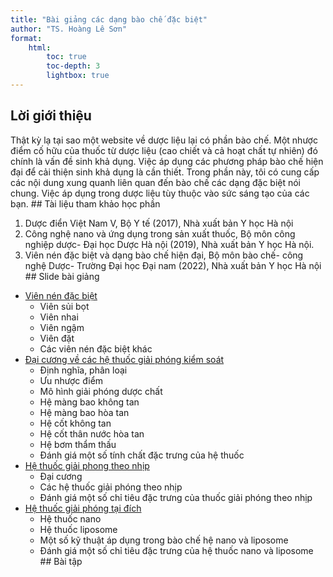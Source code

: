 ```yaml
---
title: "Bài giảng các dạng bào chế đặc biệt"
author: "TS. Hoàng Lê Sơn"
format: 
    html: 
        toc: true
        toc-depth: 3
        lightbox: true
---
```

## Lời giới thiệu
Thật kỳ lạ tại sao một website về dược liệu lại có phần bào chế. Một nhược điểm cố hữu của thuốc từ dược liệu (cao chiết và cả hoạt chất tự nhiên) đó chính là vấn đề sinh khả dụng. Việc áp dụng các phương pháp bào chế hiện đại để cải thiện sinh khả dụng là cần thiết. Trong phần này, tôi có cung cấp các nội dung xung quanh liên quan đến bào chế các dạng đặc biệt nói chung. Việc áp dụng trong dược liệu tùy thuộc vào sức sáng tạo của các bạn. 
## Tài liệu tham khảo học phần 

1. Dược điển Việt Nam V, Bộ Y tế (2017), Nhà xuất bản Y học Hà nội
2. Công nghệ nano và ứng dụng trong sản xuất thuốc, Bộ môn công nghiệp dược- Đại học Dược Hà nội (2019), Nhà xuất bản Y học Hà nội.
3. Viên nén đặc biệt và dạng bào chế hiện đại, Bộ môn bào chế- công nghệ Dược- Trường Đại học Đại nam (2022), Nhà xuất bản Y học Hà nội
## Slide bài giảng 

- [Viên nén đặc biệt](../BaoCheCacDangDacBiet/Bai1.qmd)
    - Viên sủi bọt
    - Viên nhai
    - Viên ngậm
    - Viên đặt
    - Các viên nén đặc biệt khác
- [Đại cương về các hệ thuốc giải phóng kiểm soát](../BaoCheCacDangDacBiet/Bai2.qmd)
    - Định nghĩa, phân loại
    - Ưu nhược điểm 
    - Mô hình giải phóng dược chất
    - Hệ màng bao không tan
    - Hệ màng bao hòa tan
    - Hệ cốt không tan
    - Hệ cốt thân nước hòa tan
    - Hệ bơm thẩm thấu
    - Đánh giá một số tính chất đặc trưng của hệ thuốc
- [Hệ thuốc giải phong theo nhịp](../BaoCheCacDangDacBiet/Bai3.qmd)
    - Đại cương
    - Các hệ thuốc giải phóng theo nhịp
    - Đánh giá một số chỉ tiêu đặc trưng của thuốc giải phóng theo nhịp
- [Hệ thuốc giải phóng tại đích](../BaoCheCacDangDacBiet/Bai4.qmd)
    - Hệ thuốc nano
    - Hệ thuốc liposome
    - Một số kỹ thuật áp dụng trong bào chế hệ nano và liposome
    - Đánh giá một số chỉ tiêu đặc trưng của hệ thuốc nano và liposome
## Bài tập 
